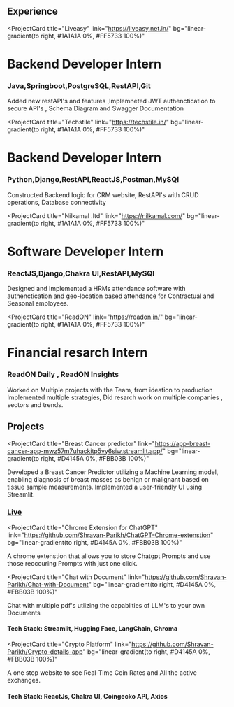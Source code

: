 ## Experience

<ProjectCard
  title="Liveasy"
  link="https://liveasy.net.in/"
  bg="linear-gradient(to right, #1A1A1A 0%, #FF5733 100%)"
>
<h1>Backend Developer Intern</h1>
<h3>Java,Springboot,PostgreSQL,RestAPI,Git</h3>
 Added new restAPI's and features ,Implemneted JWT authenctication to secure API's , Schema Diagram and Swagger Documentation
</ProjectCard>

<ProjectCard 
  title="Techstile"
  link="https://techstile.in/"
  bg="linear-gradient(to right, #1A1A1A 0%, #FF5733 100%)"
>
<h1>Backend Developer Intern</h1>
<h3>Python,Django,RestAPI,ReactJS,Postman,MySQl</h3>
Constructed Backend logic for CRM website, RestAPI's with CRUD operations, Database connectivity
</ProjectCard>

<ProjectCard
  title="Nilkamal .ltd"
  link="https://nilkamal.com/"
 bg="linear-gradient(to right, #1A1A1A 0%, #FF5733 100%)"
>
<h1>Software Developer Intern</h1>
<h3>ReactJS,Django,Chakra UI,RestAPI,MySQl</h3>
Designed and Implemented a HRMs attendance software with authenctication and geo-location based attendance for Contractual and Seasonal employees.
</ProjectCard>

<ProjectCard
  title="ReadON"
  link="https://readon.in/"
 bg="linear-gradient(to right, #1A1A1A 0%, #FF5733 100%)"
>
<h1>Financial resarch Intern</h1>
<h3>ReadON Daily , ReadON Insights</h3>
Worked on Multiple projects with the Team, from ideation to production Implemented multiple strategies, Did resarch work on multiple companies , sectors and trends.
</ProjectCard>

## Projects

<ProjectCard
  title="Breast Cancer predictor"
  link="https://app-breast-cancer-app-mwz57m7uhackitp5vy6siw.streamlit.app/"
  bg="linear-gradient(to right, #D4145A 0%, #FBB03B 100%)"
>
Developed a Breast Cancer Predictor utilizing a Machine Learning model, enabling diagnosis of breast masses as benign or malignant based on tissue sample measurements.
Implemented a user-friendly UI using Streamlit.
<a href="https://app-breast-cancer-app-mwz57m7uhackitp5vy6siw.streamlit.app/"><h3>Live</h3></a>
</ProjectCard>

<ProjectCard
  title="Chrome Extension for ChatGPT"
  link="https://github.com/Shravan-Parikh/ChatGPT-Chrome-extenstion"
  bg="linear-gradient(to right, #D4145A 0%, #FBB03B 100%)"
>
  A chrome extenstion that allows you to store Chatgpt Prompts and use those reoccuring Prompts with just one click.
</ProjectCard>

<ProjectCard
  title="Chat with Document"
  link="https://github.com/Shravan-Parikh/Chat-with-Document"
  bg="linear-gradient(to right, #D4145A 0%, #FBB03B 100%)"

>
Chat with multiple pdf's utlizing the capablities of LLM's to your own Documents  
<h4> Tech Stack: Streamlit, Hugging Face, LangChain, Chroma </h4>
</ProjectCard>

<ProjectCard
  title="Crypto Platform"
  link="https://github.com/Shravan-Parikh/Crypto-details-app"
  bg="linear-gradient(to right, #D4145A 0%, #FBB03B 100%)"

>
A one stop website to see Real-Time Coin Rates and All the active exchanges. 
<h4> Tech Stack: ReactJs, Chakra UI, Coingecko API, Axios </h4>
</ProjectCard>
